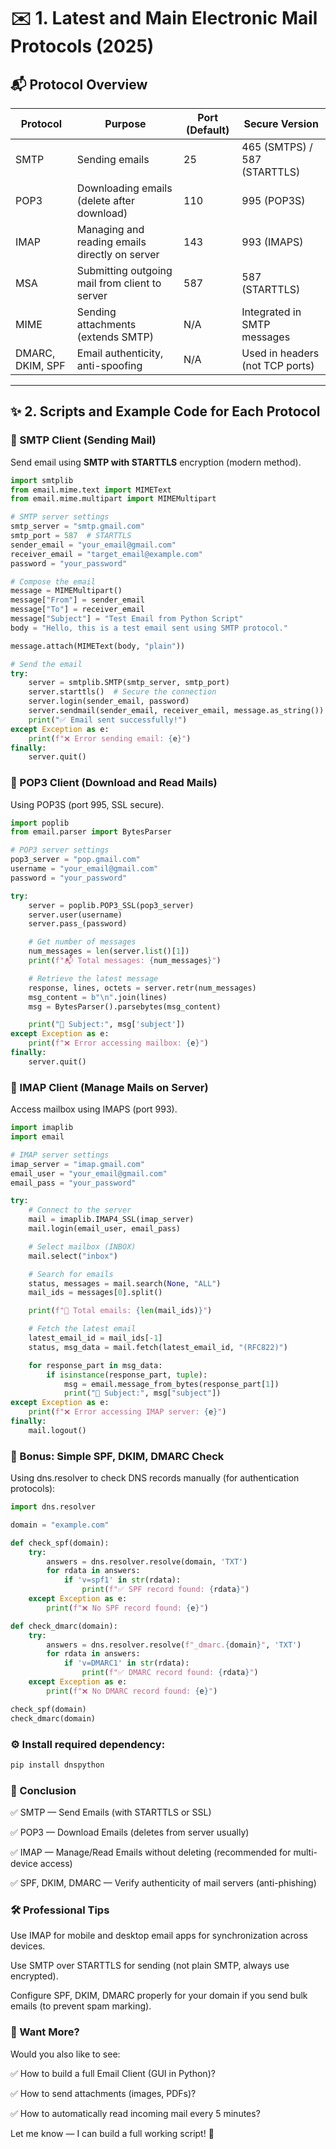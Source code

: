 # ✉️ 1. Latest and Main Electronic Mail Protocols (2025)

## 📬 Protocol Overview

| Protocol | Purpose                                            | Port (Default) | Secure Version                  |
|----------|----------------------------------------------------|----------------|----------------------------------|
| SMTP     | Sending emails                                     | 25             | 465 (SMTPS) / 587 (STARTTLS)     |
| POP3     | Downloading emails (delete after download)         | 110            | 995 (POP3S)                      |
| IMAP     | Managing and reading emails directly on server     | 143            | 993 (IMAPS)                      |
| MSA      | Submitting outgoing mail from client to server     | 587            | 587 (STARTTLS)                  |
| MIME     | Sending attachments (extends SMTP)                 | N/A            | Integrated in SMTP messages     |
| DMARC, DKIM, SPF | Email authenticity, anti-spoofing         | N/A            | Used in headers (not TCP ports) |

---

## ✨ 2. Scripts and Example Code for Each Protocol

### 📨 SMTP Client (Sending Mail)
Send email using **SMTP with STARTTLS** encryption (modern method).

```python
import smtplib
from email.mime.text import MIMEText
from email.mime.multipart import MIMEMultipart

# SMTP server settings
smtp_server = "smtp.gmail.com"
smtp_port = 587  # STARTTLS
sender_email = "your_email@gmail.com"
receiver_email = "target_email@example.com"
password = "your_password"

# Compose the email
message = MIMEMultipart()
message["From"] = sender_email
message["To"] = receiver_email
message["Subject"] = "Test Email from Python Script"
body = "Hello, this is a test email sent using SMTP protocol."

message.attach(MIMEText(body, "plain"))

# Send the email
try:
    server = smtplib.SMTP(smtp_server, smtp_port)
    server.starttls()  # Secure the connection
    server.login(sender_email, password)
    server.sendmail(sender_email, receiver_email, message.as_string())
    print("✅ Email sent successfully!")
except Exception as e:
    print(f"❌ Error sending email: {e}")
finally:
    server.quit()
```
### 📨 POP3 Client (Download and Read Mails)
Using POP3S (port 995, SSL secure).

```python
import poplib
from email.parser import BytesParser

# POP3 server settings
pop3_server = "pop.gmail.com"
username = "your_email@gmail.com"
password = "your_password"

try:
    server = poplib.POP3_SSL(pop3_server)
    server.user(username)
    server.pass_(password)

    # Get number of messages
    num_messages = len(server.list()[1])
    print(f"📬 Total messages: {num_messages}")

    # Retrieve the latest message
    response, lines, octets = server.retr(num_messages)
    msg_content = b"\n".join(lines)
    msg = BytesParser().parsebytes(msg_content)

    print("📨 Subject:", msg['subject'])
except Exception as e:
    print(f"❌ Error accessing mailbox: {e}")
finally:
    server.quit()
```
### 📨 IMAP Client (Manage Mails on Server)
Access mailbox using IMAPS (port 993).

```python
import imaplib
import email

# IMAP server settings
imap_server = "imap.gmail.com"
email_user = "your_email@gmail.com"
email_pass = "your_password"

try:
    # Connect to the server
    mail = imaplib.IMAP4_SSL(imap_server)
    mail.login(email_user, email_pass)

    # Select mailbox (INBOX)
    mail.select("inbox")

    # Search for emails
    status, messages = mail.search(None, "ALL")
    mail_ids = messages[0].split()

    print(f"📩 Total emails: {len(mail_ids)}")

    # Fetch the latest email
    latest_email_id = mail_ids[-1]
    status, msg_data = mail.fetch(latest_email_id, "(RFC822)")

    for response_part in msg_data:
        if isinstance(response_part, tuple):
            msg = email.message_from_bytes(response_part[1])
            print("📨 Subject:", msg["subject"])
except Exception as e:
    print(f"❌ Error accessing IMAP server: {e}")
finally:
    mail.logout()
```
### 🔐 Bonus: Simple SPF, DKIM, DMARC Check
Using dns.resolver to check DNS records manually (for authentication protocols):

```python
import dns.resolver

domain = "example.com"

def check_spf(domain):
    try:
        answers = dns.resolver.resolve(domain, 'TXT')
        for rdata in answers:
            if 'v=spf1' in str(rdata):
                print(f"✅ SPF record found: {rdata}")
    except Exception as e:
        print(f"❌ No SPF record found: {e}")

def check_dmarc(domain):
    try:
        answers = dns.resolver.resolve(f"_dmarc.{domain}", 'TXT')
        for rdata in answers:
            if 'v=DMARC1' in str(rdata):
                print(f"✅ DMARC record found: {rdata}")
    except Exception as e:
        print(f"❌ No DMARC record found: {e}")

check_spf(domain)
check_dmarc(domain)
```
### ⚙️ Install required dependency:

```bash
pip install dnspython
```
### 🧠 Conclusion
✅ SMTP — Send Emails (with STARTTLS or SSL)

✅ POP3 — Download Emails (deletes from server usually)

✅ IMAP — Manage/Read Emails without deleting (recommended for multi-device access)

✅ SPF, DKIM, DMARC — Verify authenticity of mail servers (anti-phishing)

### 🛠 Professional Tips
Use IMAP for mobile and desktop email apps for synchronization across devices.

Use SMTP over STARTTLS for sending (not plain SMTP, always use encrypted).

Configure SPF, DKIM, DMARC properly for your domain if you send bulk emails (to prevent spam marking).

### 🚀 Want More?
Would you also like to see:

✅ How to build a full Email Client (GUI in Python)?

✅ How to send attachments (images, PDFs)?

✅ How to automatically read incoming mail every 5 minutes?

Let me know — I can build a full working script! 🎯

